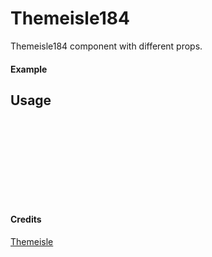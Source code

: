 
<Meta of={Themeisle184} title="Themeisle/Themeisle184" />

# Themeisle184

Themeisle184 component with different props.

#### Example

<Canvas of={Themeisle184.Primary} />

## Usage

```ts
import { Themeisle184 } from "yadl-ui";

const Example = () => {
  return (
      <Themeisle184 />
  );
};

export default Example;
```

#### Credits
[Themeisle](https://themeisle.com/illustrations)
